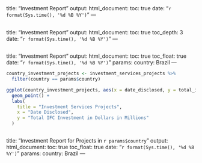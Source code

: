 <!-- working with additional customisation techniques -->

<!-- Table of contents -->
---
title: "Investment Report"
output: 
  html_document:
    toc: true
date: "`r format(Sys.time(), '%d %B %Y')`"
---

<!-- Depth refers to how many # items for the headers that the TOC reviews -->
---
title: "Investment Report"
output: 
  html_document:
    toc: true
    toc_depth: 3
date: "`r format(Sys.time(), '%d %B %Y')`"
---

<!-- Adding a parameter to the report -->
---
title: "Investment Report"
output: 
  html_document:
    toc: true
    toc_float: true
date: "`r format(Sys.time(), '%d %B %Y')`"
params:
  country: Brazil 
---

<!-- Using the parameter in the report -->
```r
country_investment_projects <- investment_services_projects %>%
  filter(country == params$country) 

ggplot(country_investment_projects, aes(x = date_disclosed, y = total_investment, color = status)) +
  geom_point() +
  labs(
    title = "Investment Services Projects",
    x = "Date Disclosed",
    y = "Total IFC Investment in Dollars in Millions"
  )
```
<!-- Parameter can be added to the title of the report -->
---
title: "Investment Report for Projects in `r params$country`"
output: 
  html_document:
    toc: true
    toc_float: true
date: "`r format(Sys.time(), '%d %B %Y')`"
params:
  country: Brazil 
---

